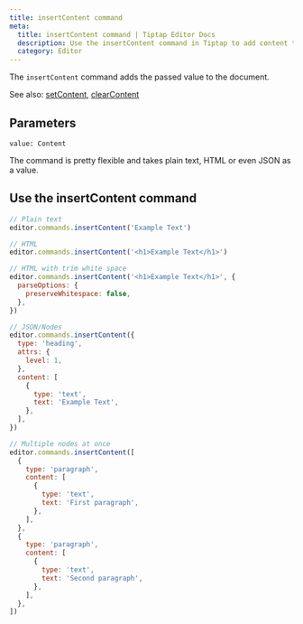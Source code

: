 ```yaml
---
title: insertContent command
meta:
  title: insertContent command | Tiptap Editor Docs
  description: Use the insertContent command in Tiptap to add content to the document using plain text, HTML, or JSON. Learn more in our docs!
  category: Editor
---
```


The `insertContent` command adds the passed value to the document.

See also: [setContent](/3.x/editor/api/commands/content/set-content), [clearContent](/3.x/editor/api/commands/content/clear-content)

## Parameters

`value: Content`

The command is pretty flexible and takes plain text, HTML or even JSON as a value.

## Use the insertContent command

```js
// Plain text
editor.commands.insertContent('Example Text')

// HTML
editor.commands.insertContent('<h1>Example Text</h1>')

// HTML with trim white space
editor.commands.insertContent('<h1>Example Text</h1>', {
  parseOptions: {
    preserveWhitespace: false,
  },
})

// JSON/Nodes
editor.commands.insertContent({
  type: 'heading',
  attrs: {
    level: 1,
  },
  content: [
    {
      type: 'text',
      text: 'Example Text',
    },
  ],
})

// Multiple nodes at once
editor.commands.insertContent([
  {
    type: 'paragraph',
    content: [
      {
        type: 'text',
        text: 'First paragraph',
      },
    ],
  },
  {
    type: 'paragraph',
    content: [
      {
        type: 'text',
        text: 'Second paragraph',
      },
    ],
  },
])
```
